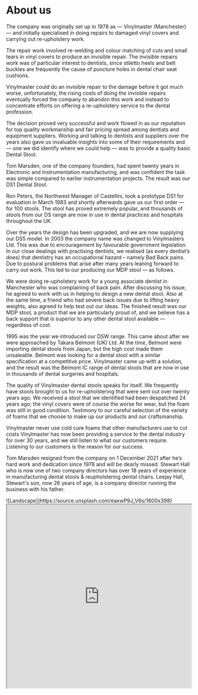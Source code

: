 # About us


 
<Bleed full>The company was originally set up in 1978 as — Vinylmaster (Manchester) — and initially specialised in doing repairs to damaged vinyl covers and carrying out re-upholstery work.

The repair work involved re-welding and colour matching of cuts and small tears in vinyl covers to produce an invisible repair. The invisible repairs work was of particular interest to dentists, since stiletto heels and belt buckles are frequently the cause of puncture holes in dental chair seat cushions.

Vinylmaster could do an invisible repair to the damage before it got much worse, unfortunately, the rising costs of doing the invisible repairs eventually forced the company to abandon this work and instead to concentrate efforts on offering a re-upholstery service to the dental profession.

The decision proved very successful and work flowed in as our reputation for top quality workmanship and fair pricing spread among dentists and equipment suppliers. Working and talking to dentists and suppliers over the years also gave us invaluable insights into some of their requirements and — one we did identify where we could help — was to provide a quality basic Dental Stool.

Tom Marsden, one of the company founders, had spent twenty years in Electronic and Instrumentation manufacturing, and was confident the task was simple compared to earlier instrumentation projects. The result was our DS1 Dental Stool.

Ron Peters, the Northwest Manager of Castellini, took a prototype DS1 for evaluation in March 1983 and shortly afterwards gave us our first order — for 100 stools. The stool has proved extremely popular, and thousands of stools from our DS range are now in use in dental practices and hospitals throughout the UK.

Over the years the design has been upgraded, and we are now supplying our DS5 model. In 2003 the company name was changed to Vinylmasters Ltd. This was due to encouragement by favourable government legislation. In our close dealings with practising dentists, we realised (as every dentist’s does) that dentistry has an occupational hazard – namely Bad Back pains.  Due to postural problems that arise after many years leaning forward to carry out work. This led to our producing our MDP stool — as follows.

We were doing re-upholstery work for a young associate dentist in Manchester who was complaining of back pain. After discussing his issue, he agreed to work with us in helping to design a new dental stool. Also at the same time, a friend who had severe back issues due to lifting heavy weights, also agreed to help test out our ideas. The finished result was our MDP stool, a product that we are particularly proud of, and we believe has a back support that is superior to any other dental stool available — regardless of cost.

1995 was the year we introduced our DSW range. This came about after we were approached by Takara Belmont (UK) Ltd. At the time, Belmont were importing dental stools from Japan, but the high cost made them unsaleable. Belmont was looking for a dental stool with a similar specification at a competitive price. Vinylmaster came up with a solution, and the result was the Belmont IC range of dental stools that are now in use in thousands of dental surgeries and hospitals.

The quality of Vinylmaster dental stools speaks for itself. We frequently have stools brought to us for re-upholstering that were sent out over twenty years ago. We received a stool that we identified had been despatched 24 years ago; the vinyl covers were of course the worse for wear, but the foam was still in good condition. Testimony to our careful selection of the variety of foams that we choose to make up our products and our craftsmanship.

Vinylmaster never use cold cure foams that other manufacturers use to cut costs Vinylmaster has now been providing a service to the dental industry for over 30 years, and we still listen to what our customers require. Listening to our customers is the reason for our success.

Tom Marsden resigned from the company on 1 December 2021 after he’s hard work and dedication since 1978 and will be dearly missed. Stewart Hall who is now one of two company directors has over 18 years of experience in manufacturing dental stools &amp; reupholstering dental chairs. Leejay Hall, Stewart's son, now 26 years of age, is a company director running the business with his father.</Bleed>
 
<Bleed full>
  ![Landscape](https://source.unsplash.com/eaxwP9J_V6s/1600x398)
</Bleed>
 
<Bleed full>
  <iframe
    src="https://codesandbox.io/embed/swr-states-4une7"
    width="100%"
    height="500px"
    title="SWR-States"
  />
</Bleed>

The company was originally set up in 1978 as — Vinylmaster (Manchester) — and initially specialised in doing repairs to damaged vinyl covers and carrying out re-upholstery work.

The repair work involved re-welding and colour matching of cuts and small tears in vinyl covers to produce an invisible repair. The invisible repairs work was of particular interest to dentists, since stiletto heels and belt buckles are frequently the cause of puncture holes in dental chair seat cushions.

Vinylmaster could do an invisible repair to the damage before it got much worse, unfortunately, the rising costs of doing the invisible repairs eventually forced the company to abandon this work and instead to concentrate efforts on offering a re-upholstery service to the dental profession.

The decision proved very successful and work flowed in as our reputation for top quality workmanship and fair pricing spread among dentists and equipment suppliers. Working and talking to dentists and suppliers over the years also gave us invaluable insights into some of their requirements and — one we did identify where we could help — was to provide a quality basic Dental Stool.

Tom Marsden, one of the company founders, had spent twenty years in Electronic and Instrumentation manufacturing, and was confident the task was simple compared to earlier instrumentation projects. The result was our DS1 Dental Stool.

Ron Peters, the Northwest Manager of Castellini, took a prototype DS1 for evaluation in March 1983 and shortly afterwards gave us our first order — for 100 stools. The stool has proved extremely popular, and thousands of stools from our DS range are now in use in dental practices and hospitals throughout the UK.

Over the years the design has been upgraded, and we are now supplying our DS5 model. In 2003 the company name was changed to Vinylmasters Ltd. This was due to encouragement by favourable government legislation. In our close dealings with practising dentists, we realised (as every dentist’s does) that dentistry has an occupational hazard – namely Bad Back pains.  Due to postural problems that arise after many years leaning forward to carry out work. This led to our producing our MDP stool — as follows.

We were doing re-upholstery work for a young associate dentist in Manchester who was complaining of back pain. After discussing his issue, he agreed to work with us in helping to design a new dental stool. Also at the same time, a friend who had severe back issues due to lifting heavy weights, also agreed to help test out our ideas. The finished result was our MDP stool, a product that we are particularly proud of, and we believe has a back support that is superior to any other dental stool available — regardless of cost.

1995 was the year we introduced our DSW range. This came about after we were approached by Takara Belmont (UK) Ltd. At the time, Belmont were importing dental stools from Japan, but the high cost made them unsaleable. Belmont was looking for a dental stool with a similar specification at a competitive price. Vinylmaster came up with a solution, and the result was the Belmont IC range of dental stools that are now in use in thousands of dental surgeries and hospitals.

The quality of Vinylmaster dental stools speaks for itself. We frequently have stools brought to us for re-upholstering that were sent out over twenty years ago. We received a stool that we identified had been despatched 24 years ago; the vinyl covers were of course the worse for wear, but the foam was still in good condition. Testimony to our careful selection of the variety of foams that we choose to make up our products and our craftsmanship.

Vinylmaster never use cold cure foams that other manufacturers use to cut costs Vinylmaster has now been providing a service to the dental industry for over 30 years, and we still listen to what our customers require. Listening to our customers is the reason for our success.

Tom Marsden resigned from the company on 1 December 2021 after he’s hard work and dedication since 1978 and will be dearly missed. Stewart Hall who is now one of two company directors has over 18 years of experience in manufacturing dental stools &amp; reupholstering dental chairs. Leejay Hall, Stewart's son, now 26 years of age, is a company director running the business with his father.
